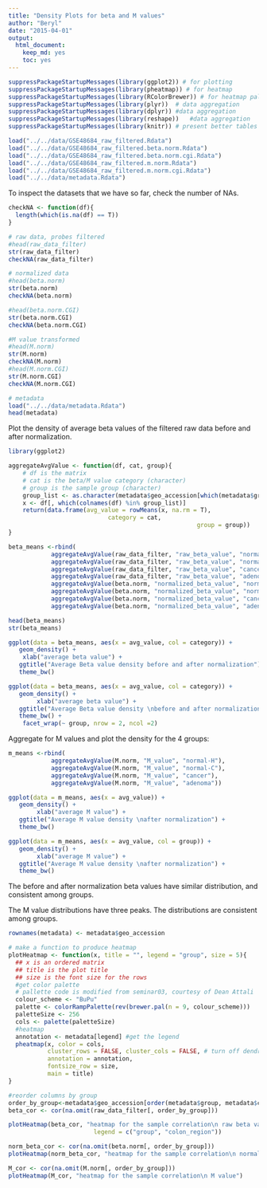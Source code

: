 ```yaml
---
title: "Density Plots for beta and M values"
author: "Beryl"
date: "2015-04-01"
output: 
  html_document:
    keep_md: yes
    toc: yes
---
```



```r
suppressPackageStartupMessages(library(ggplot2)) # for plotting
suppressPackageStartupMessages(library(pheatmap)) # for heatmap
suppressPackageStartupMessages(library(RColorBrewer)) # for heatmap palette
suppressPackageStartupMessages(library(plyr))  # data aggregation
suppressPackageStartupMessages(library(dplyr)) #data aggregation
suppressPackageStartupMessages(library(reshape))   #data aggregation
suppressPackageStartupMessages(library(knitr)) # present better tables

```

```r

load("../../data/GSE48684_raw_filtered.Rdata")
load("../../data/GSE48684_raw_filtered.beta.norm.Rdata")
load("../../data/GSE48684_raw_filtered.beta.norm.cgi.Rdata")
load("../../data/GSE48684_raw_filtered.m.norm.Rdata")
load("../../data/GSE48684_raw_filtered.m.norm.cgi.Rdata")
load("../../data/metadata.Rdata")

```

To inspect the datasets that we have so far, check the number of NAs. 

```r
checkNA <- function(df){
  length(which(is.na(df) == T))
}

# raw data, probes filtered
#head(raw_data_filter)
str(raw_data_filter)
checkNA(raw_data_filter)

# normalized data
#head(beta.norm)
str(beta.norm)
checkNA(beta.norm)

#head(beta.norm.CGI)
str(beta.norm.CGI)
checkNA(beta.norm.CGI)

#M value transformed
#head(M.norm)
str(M.norm)
checkNA(M.norm)
#head(M.norm.CGI)
str(M.norm.CGI)
checkNA(M.norm.CGI)

# metadata
load("../../data/metadata.Rdata")
head(metadata)
```

Plot the density of average beta values of the filtered raw data before and after normalization.

```r
library(ggplot2)

aggregateAvgValue <- function(df, cat, group){
	# df is the matrix
	# cat is the beta/M value category (character)
	# group is the sample group (character)
	group_list <- as.character(metadata$geo_accession[which(metadata$group == group)])
	x <- df[, which(colnames(df) %in% group_list)]
	return(data.frame(avg_value = rowMeans(x, na.rm = T),
	                        category = cat,
													 group = group))
}

beta_means <-rbind(
			aggregateAvgValue(raw_data_filter, "raw_beta_value", "normal-H"),
			aggregateAvgValue(raw_data_filter, "raw_beta_value", "normal-C"),
			aggregateAvgValue(raw_data_filter, "raw_beta_value", "cancer"),
			aggregateAvgValue(raw_data_filter, "raw_beta_value", "adenoma"),
			aggregateAvgValue(beta.norm, "normalized_beta_value", "normal-H"),
			aggregateAvgValue(beta.norm, "normalized_beta_value", "normal-C"),
			aggregateAvgValue(beta.norm, "normalized_beta_value", "cancer"),
			aggregateAvgValue(beta.norm, "normalized_beta_value", "adenoma"))

head(beta_means)
str(beta_means)

```

```r
ggplot(data = beta_means, aes(x = avg_value, col = category)) +
   geom_density() + 
	xlab("average beta value") +
   ggtitle("Average Beta value density before and after normalization") + 
   theme_bw()


```

```r
ggplot(data = beta_means, aes(x = avg_value, col = category)) +
   geom_density() + 
		xlab("average beta value") +
   ggtitle("Average Beta value density \nbefore and after normalization") + 
   theme_bw() +
	facet_wrap(~ group, nrow = 2, ncol =2)


```


Aggregate for M values and plot the density for the 4 groups:

```r
m_means <-rbind(
			aggregateAvgValue(M.norm, "M_value", "normal-H"),
			aggregateAvgValue(M.norm, "M_value", "normal-C"),
			aggregateAvgValue(M.norm, "M_value", "cancer"),
			aggregateAvgValue(M.norm, "M_value", "adenoma"))

ggplot(data = m_means, aes(x = avg_value)) +
   geom_density() + 
		xlab("average M value") +
   ggtitle("Average M value density \nafter normalization") + 
   theme_bw()
```


```r

ggplot(data = m_means, aes(x = avg_value, col = group)) +
   geom_density() + 
		xlab("average M value") +
   ggtitle("Average M value density \nafter normalization") + 
   theme_bw()
```


The before and after normalization beta values have similar distribution, and consistent among groups.

The M value distributions have three peaks. The distributions are consistent among groups.


```r
rownames(metadata) <- metadata$geo_accession

# make a function to produce heatmap
plotHeatmap <- function(x, title = "", legend = "group", size = 5){
  ## x is an ordered matrix
  ## title is the plot title
  ## size is the font size for the rows
  #get color palette
  # pallette code is modified from seminar03, courtesy of Dean Attali
  colour_scheme <- "BuPu"
  palette <- colorRampPalette(rev(brewer.pal(n = 9, colour_scheme)))
  paletteSize <- 256
  cols <- palette(paletteSize)
  #heatmap
  annotation <- metadata[legend] #get the legend
  pheatmap(x, color = cols,
           cluster_rows = FALSE, cluster_cols = FALSE, # turn off dendrogram
           annotation = annotation,
           fontsize_row = size,
           main = title)
}

#reorder columns by group
order_by_group<-metadata$geo_accession[order(metadata$group, metadata$colon_region)]
beta_cor <- cor(na.omit(raw_data_filter[, order_by_group]))
```

```r
plotHeatmap(beta_cor, "heatmap for the sample correlation\n raw beta value",
						legend = c("group", "colon_region"))
```

```r
norm_beta_cor <- cor(na.omit(beta.norm[, order_by_group]))
plotHeatmap(norm_beta_cor, "heatmap for the sample correlation\n normalized beta value")


```

```r
M_cor <- cor(na.omit(M.norm[, order_by_group]))
plotHeatmap(M_cor, "heatmap for the sample correlation\n M value")

```